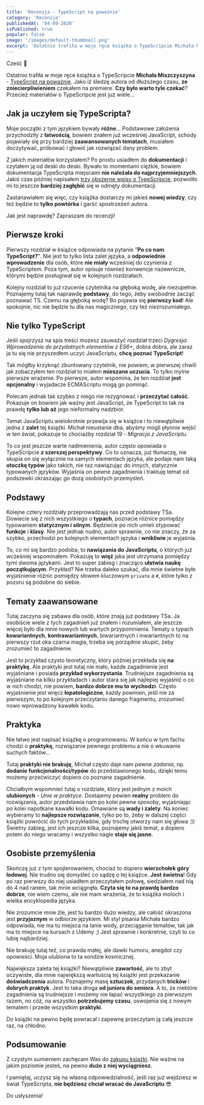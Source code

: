 ```yaml
---
title: 'Recenzja - TypeScript na poważnie'
category: 'Recenzje'
publishedAt: '04-09-2020'
isPublished: true
popular: false
image: '/images/default-thumbnail.png'
excerpt: 'Ostatnio trafiła w moje ręce książka o TypeScripcie Michała Miszczyszyna - popularnego blogera z naszego świata webdevelopmentu. Czy jest tak dobra jak mówią? Sprawdźmy to!'
---
```


Cześć 👋

Ostatnio trafiła w moje ręce książka o TypeScripcie **Michała Miszczyszyna** - [TypeScript na poważnie](https://sklep.typeofweb.com/?utm_source=frontlive&utm_medium=recenzja&utm_campaign=typeofweb). Jako iż śledzę autora od dłuższego czasu, **ze zniecierpliwieniem** czekałem na premiere. **Czy było warto tyle czekać**? Przecież materiałów o TypeScripcie jest już wiele...

## Jak ja uczyłem się TypeScripta?

Moje początki z tym językiem bywały **różne**... Podstawowe założenia przychodziły z **łatwością**, bowiem znałem już wcześniej JavaScript, schody pojawiały się przy bardziej **zaawansowanych tematach**, musiałem doczytywać, próbować i głowić jak rozwiązać dany problem.

Z jakich materiałów korzystałem? Po prostu usiadłem do **dokumentacji** i czytałem ją od deski do deski. Bywało to momentami ciężkie, bowiem dokumentacja TypeScripta miejscami **nie należała do najprzyjemniejszych**. Jakiś czas później napisałem [trzy obszerne wpisy o TypeScripcie](https://www.frontlive.pl/tags/type-script/), pozwoliło mi to jeszcze **bardziej zagłębić** się w odmęty dokumentacji.

Zastanawiałem się więc, czy książka dostarczy mi jakieś **nowej wiedzy**, czy też będzie to **tylko powtórka** i garść spostrzeżeń autora.

Jak jest naprawdę? Zapraszam do recenzji!

## Pierwsze kroki

Pierwszy rozdział w książce odpowiada na pytanie "**Po co nam TypeScript?**". Nie jest to tylko lista zalet języka, a **odpowiednie wprowadzenie** dla osób, które **nie miały** wcześniej do czynienia z TypeScriptem. Poza tym, autor opisuje również konwencje nazewnicze, którymi będzie posługiwał się w kolejnych rozdziałach.

Kolejny rozdział to już rzucenie czytelnika na głęboką wodę, ale niezupełnie. Poznajemy tutaj tak naprawdę **podstawy**, do tego, żeby swobodnie zacząć poznawać TS. Czemu na głęboką wodę? Bo pojawia się **pierwszy kod**! Ale spokojnie, nic nie będzie tu dla nas magicznego, czy też niezrozumiałego.

## Nie tylko TypeScript

Jeśli spojrzysz na spis treści możesz zauważyć rozdział trzeci _Dygresja: Wprowadzenie do przydatnych elementów z ES6+_, dobra dobra, ale zaraz ja tu się nie przyszedłem uczyć JavaScriptu, **chcę poznać TypeScript**!

Tak mógłby krzyknąć zbuntowany czytelnik, nie powiem, w pierwszej chwili jak zobaczyłem ten rozdział to miałem **mieszane uczucia**. To tylko mylne pierwsze wrażenie. Po pierwsze, autor wspomina, że ten rozdział **jest opcjonalny** i wyjadacze ECMAScriptu mogą go pominąć.

Polecam jednak tak szybko z niego nie rezygnować i **przeczytać całość**. Pokazuje on bowiem jak ważny jest JavaScript, że TypeScript to tak na prawdę **tylko lub aż** jego nieformalny nadzbiór.

Temat JavaScriptu wielokrotnie przewija się w książce i to niewątpliwie jedna z **zalet** tej książki. Michał nieustanie dba, abyśmy mogli płynnie wejść w ten świat, pokazuje to chociażby rozdział 19 - _Migracja z JavaScriptu_.

To co jest jeszcze warte nadmienienia, autor często opowiada o TypeScripcie **z szerszej perspektywy**. Co to oznacza, już tłumaczę, nie skupia on się wyłącznie na samych elementach języka, ale podaje nam taką **otoczkę typów** jako takich, nie raz nawiązując do innych, statycznie typowanych języków. Wyjaśnia on pewne zagadnienia i traktuję temat od podszewki okraszając go dozą osobistych przemyśleń.

## Podstawy

Kolejne cztery rozdziały przeprowadzają nas przed podstawy TSa. Dowiecie się z nich wszystkiego o **typach**, poznacie różnice pomiędzy typowaniem **statycznym i silnym**. Będziecie po nich umieli otypować **funkcje** i **klasy**. Nie jest jednak nudno, autor sprawnie, co nie znaczy, że za szybko, przechodzi po kolejnych elementach języka i **wnikliwie** je wyjaśnia.

To, co mi się bardzo podoba, to **nawiązania do JavaScriptu**, o których już wcześniej wspominałem. Pokazuję to **więź** jaka jest utrzymana pomiędzy tymi dwoma językami. Jest to super zabieg i znacząco **ułatwia naukę początkującym**. Przykład? Nie trzeba daleko szukać, dla mnie świetne było wyjaśnienie różnic pomiędzy słowem kluczowym `private` a `#`, które tylko z pozoru są podobne do siebie.

## Tematy zaawansowane

Tutaj zaczyna się zabawa dla osób, które znają już podstawy TSa. Ja osobiście wiele z tych zagadnień już znałem i rozumiałem, ale jeszcze więcej było dla mnie nowych lub wartych przypomnienia. Tematy o typach **kowariantnych**, **kontrawariantnych**, biwariantnych i inwariantnych to na pierwszy rzut oka czarna magia, trzeba się porządnie skupić, żeby zrozumieć to zagadnienie.

Jest to przykład czysto teoretyczny, który później przekłada się **na praktykę**. Ale praktyki jest tutaj nie mało, każde zagadnienie jest wyjaśniane i posiada **przykład wykorzystania**. Trudniejsze zagadnienia są wyjaśniane na kilku przykładach i autor stara się jak najlepiej wyjaśnić o co w nich chodzi, nie powiem, **bardzo dobrze mu to wychodzi**. Często wyjaśnienie jest wręcz **łopatologiczne**, każdy powinien, jeśli nie za pierwszym, to po kolejnym przeczytaniu danego fragmentu, zrozumieć nowo wprowadzony kawałek kodu.

## Praktyka

Nie łatwo jest napisać książkę o programowaniu. W końcu w tym fachu chodzi o **praktykę**, rozwiązanie pewnego problemu a nie o wkuwanie suchych faktów...

Tutaj **praktyki nie brakuję**, Michał często daje nam pewne _zadania_, np. **dodanie funkcjonalności/typów** do przedstawionego kodu, dzięki temu możemy przećwiczyć dopiero co poznane zagadnienie.

Chciałbym wspomnieć tutaj o rozdziale, który jest jednym z moich **ulubionych** - _Unie w praktyce_. Dostajemy pewien **realny** problem do rozwiązania, autor przedstawia nam po kolei pewne sposoby, wyjaśniając po kolei napotkane kawałki kodu. Omawiane są **wady i zalety**. Na koniec wybieramy to **najlepsze rozwiązanie**, tylko po to, żeby w dalszej części książki powrócić do tych przykładów, gdy trochę otworzy nam się głowa :)) Świetny zabieg, jest ich jeszcze kilka, poznajemy jakiś temat, a dopiero potem do niego wracamy i wszystko nagle **staje się jasne**.

## Osobiste przemyślenia

Skończę już z tym spojlerowaniem, chociaż to dopiero **wierzchołek góry lodowej**. Nie trudno się domyśleć co sądzę o tej książce. **Jest świetna**! Gdy po raz pierwszy do niej usiadłem przeczytałem połowę, siedziałem nad nią do 4 nad ranem, tak mnie wciągnęła. **Czyta się to na prawdę bardzo dobrze**, nie wiem czemu, ale nie mam wrażenia, że to książka moloch i wielka encyklopedia języka.

Nie zrozumcie mnie źle, jest tu bardzo dużo wiedzy, ale całość okraszona jest **przyjaznym** w odbiorze językiem. Mi styl pisania Michała bardzo odpowiada, nie ma tu miejsca na lanie wody, przeciąganie tematów, tak jak ma to miejsce na kursach z Udemy ;) Jest sprawnie i konkretnie, czyli to co lubię najbardziej.

Nie brakuję tutaj też, co prawda małej, ale dawki humoru, anegdot czy opowieści. Moja ulubiona to ta sondzie kosmicznej.

Największa zaleta tej książki? Niewątpliwie **zawartość**, ale to zbyt oczywiste, dla mnie największą wartością tej książki jest przekazanie **doświadczenia** autora. Poznajemy masę **sztuczek**, przydanych **tricków** i **dobrych praktyk**. Jest to taka droga **od juniora do seniora**. A to, że niektóre zagadnienia są trudniejsze i możemy nie łapać wszystkiego za pierwszym razem, no cóż, na wszystko **potrzebujemy czasu**, oswojenia się z nowym tematem i przede wszystkim **praktyki**.

Do książki na pewno będę powracał i zapewnę przeczytam ją całą jeszcze raz, na chłodno.

## Podsumowanie

Z czystym sumieniem zachęcam Was do [zakupu książki](https://sklep.typeofweb.com/?utm_source=frontlive&utm_medium=recenzja&utm_campaign=typeofweb).
Nie ważne na jakim poziomie jesteś, na pewno **dużo z niej wyciągniesz.**

I pamiętaj, uczysz się na własną odpowiedzialność, jeśli raz już wejdziesz w świat TypeScripta, **nie będziesz chciał wracać do JavaScriptu** 😎

Do usłyszenia!
